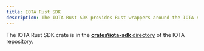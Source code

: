 ```yaml
---
title: IOTA Rust SDK
description: The IOTA Rust SDK provides Rust wrappers around the IOTA API. Using the SDK, you can interact with IOTA networks using the Rust programming language.
---
```



The IOTA Rust SDK crate is in the [**crates\iota-sdk** directory](https://github.com/iotaledger/iota/tree/main/crates/iota-sdk) of the IOTA repository.

<README />
